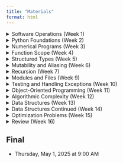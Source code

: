 ```yaml
---
title: "Materials"
format: html
---
```


<details>
  <summary>Software Operations (Week 1)</summary>

## Software Operations
<!-- out T Jan 14, quiz W jan 15, due T Jan 21 -->

### Assignments

- [Required Reading: Guttag Chapter 1](https://mitpress.ublish.com/ebook/itcapup3-preview/12609/1)
- _Specification Lab: CLI vs Script vs Notebook_
  - 20 Points
  - Due Date: Tu Jan 28 at 2:30pm
  - [GitHub Classroom Link](https://classroom.github.com/a/zOUX3b76)  
  - [Starter Repo](https://github.com/allegheny-college-cmpsc-101-spring-2025/cli-vs-script-starter/blob/main/README.md)

::: {.callout-tip}
## FINDING YOU REPOSITORIES
If you have already accepted the GitHub Classroom assignment, find your
repos by navigating to the repositories tab from the course GitHub organization page:
[https://github.com/orgs/allegheny-college-cmpsc-101-spring-2025/](https://github.com/orgs/allegheny-college-cmpsc-101-spring-2025/)
:::

### Files

- Slides: Welcome [Reveal](slides/01-welcome.qmd), [PDF](slides/01-welcome.pdf) (M Jan 13)
- Slides: Software installation instructions [PDF](slides/01-software-installation.pdf) (Tu Jan 14)
- Slides: Workflow for 101 labs [PDF](slides/02-workflow.pdf) (W Jan 15)

```.markdown
```

</details>


<details>
  <summary>Python Foundations (Week 2)</summary>

## Python Foundations
<!-- out T Jan 21, quiz W jan 22, due T Jan 28 -->

### Assignments

- [Required Reading: Guttag Chapter 2](https://mitpress.ublish.com/ebook/itcapup3-preview/12609/11)
- _Engineering Lab: Integer Squaring_
  - 40 Points
  - Due Date: Tu Jan 28 at 2:30pm
  - [GitHub Classroom Link](https://classroom.github.com/a/ooW4JapU)  
  - [Starter Repo](https://github.com/allegheny-college-cmpsc-101-spring-2025/integer-squaring-starter/blob/main/README.md)

### Files

- Slides: Linting [Reveal](slides/03-linting.qmd) (Tu Jan 21)

```.markdown
```

</details>



<details>
  <summary>Numerical Programs (Week 3)</summary>

## Numerical Programs
<!-- out T Jan 28, quiz W jan 29, due T Feb 4 -->

### Assignments

- [Required Reading: Guttag Chapter 3]
- _Specification Lab: Number Comparison_
  - 20 Points
  <!-- - Due Date: Tu Feb 4 at 2:30pm
  - [GitHub Classroom Link]()  
  - [Starter Repo](https://github.com/allegheny-college-cmpsc-101-spring-2025/number-comparison-starter/blob/main/README.md) -->

### Files

-

</details>



<details>
  <summary>Function Scope (Week 4)</summary>

## Function Scope
<!-- out T Feb 4, quiz W Feb 5, due T Feb 11 -->

### Assignments

- [Required Reading: Guttag Chapter 4]
- _Specification Lab: Square Roots_
  - 20 Points
  <!-- - Due Date: Tu Feb 11 at 2:30pm
  - [GitHub Classroom Link]()  
  - [Starter Repo](https://github.com/allegheny-college-cmpsc-101-spring-2025/squareroots-starter/blob/main/README.md) -->

### Files

-

</details>



<details>
  <summary>Structured Types (Week 5)</summary>

## Structured Types
<!-- out T Feb 11, quiz W Feb 12, due T Feb 18 -->

### Assignments

- [Required Reading: Guttag Chapter 5]
- _Engineering Lab: Prime Testing_
  - 40 Points
  <!-- - Due Date: Tu Feb 18 at 2:30pm
  - [GitHub Classroom Link]()  
  - [Starter Repo](https://github.com/allegheny-college-cmpsc-101-spring-2025/prime-testing-starter/blob/main/README.md) -->

### Files

- 

</details>


<details>
  <summary>Mutability and Aliasing (Week 6)</summary>

## Mutability and Aliasing
<!-- out T Feb 18, quiz W Feb 19, due T Feb 25 -->

### Assignments

- [Required Reading: Guttag Chapter 5 Cont.]
- _Specification Lab: Structured Types_
  - 20 Points
  <!-- - Due Date: Tu Feb 25 at 2:30pm
  - [GitHub Classroom Link]()  
  - [Starter Repo](https://github.com/allegheny-college-cmpsc-101-spring-2025/structured-types-starter/blob/main/README.md) -->

### Files

- 

</details>


<details>
  <summary>Recursion (Week 7)</summary>

## Recursion
<!-- out T Feb 25, quiz W Feb 26, due T Feb Mar 4 -->
<!-- SPRING BREAK out F Feb 28, NO QUIZ, due T Mar 11 -->

### Assignments

- [Required Reading: Guttag Chapter 6]
- _Engineering Lab: Intersection Algorithms_
  - 40 Points
  <!-- - Due Date: Tu Mar 4 at 2:30pm
  - [GitHub Classroom Link]()  
  - [Starter Repo](https://github.com/allegheny-college-cmpsc-101-spring-2025/intersection-algorithms-starter/blob/main/README.md) -->
- _Engineering Lab: Palindromes_
  - 40 Points
  <!-- - Due Date: Tu Mar 11 at 2:30pm
  - [GitHub Classroom Link]()  
  - [Starter Repo](https://github.com/allegheny-college-cmpsc-101-spring-2025/palindrome-starter/blob/main/README.md) -->

### Files

- 

</details>



<details>
  <summary>Modules and Files (Week 9)</summary>

## Modules and Files
<!-- out T Mar 11, quiz W Mar 12, due T Mar 18 -->

### Assignments

- [Required Reading: Guttag Chapter 7]
- _Specification Lab: Alias vs Clone_
  - 20 Points
  <!-- - Due Date: Tu Mar 18 at 2:30pm
  - [GitHub Classroom Link]()  
  - [Starter Repo](https://github.com/allegheny-college-cmpsc-101-spring-2025/alias-vs-cloning-starter/blob/main/README.md) -->

### Files

- 

</details>



<details>
  <summary>Testing and Handling Exceptions (Week 10)</summary>

## Testing and Handling Exceptions
<!-- out T Mar 18, quiz W Mar 19, due T Mar 25 -->

### Assignments

- [Required Reading: Guttag Chapter 8 & 9]
- _Engineering Lab: Fibonacci Algorithms_
  - 40 Points
  <!-- - Due Date: Tu Mar 25 at 2:30pm
  - [GitHub Classroom Link]()  
  - [Starter Repo](https://github.com/allegheny-college-cmpsc-101-spring-2025/fibonacci-algorithms-starter/blob/main/README.md) -->

### Files

- 

</details>


<details>
  <summary>Object-Oriented Programming (Week 11)</summary>

## Object-Oriented Programming
<!-- out T Mar 25, quiz W Mar 26, due T Apr 1 -->

### Assignments

- [Required Reading: Guttag Chapter 10]
- _Specification Lab: Debugging_
  - 20 Points
  <!-- - Due Date: Tu Apr 1 at 2:30pm
  - [GitHub Classroom Link]()  
  - [Starter Repo](https://github.com/allegheny-college-cmpsc-101-spring-2025/debugging-starter/blob/main/README.md) -->

### Files

- 

</details>


<details>
  <summary>Algorithmic Complexity (Week 12)</summary>

## Algorithmic Complexity
<!-- out T Apr 1, quiz W Apr 2, due T Apr 8 -->

### Assignments

- [Required Reading: Guttag Chapter 11]
- _Engineering Lab: Object Processing_
  - 40 Points
  <!-- - Due Date: Tu Apr 8 at 2:30pm
  - [GitHub Classroom Link]()  
  - [Starter Repo](https://github.com/allegheny-college-cmpsc-101-spring-2025/debugging-starter/blob/main/README.md) -->

### Files

- 

</details>


<details>
  <summary>Data Structures (Week 13)</summary>

## Data Structures
<!-- out T Apr 8, quiz W Apr 9, due T Apr 15 -->

### Assignments

- [Required Reading: Guttag Chapter 12]
- _Engineering Lab: Containment Checking_
  - 40 Points
  <!-- - Due Date: Tu Apr 15 at 2:30pm
  - [GitHub Classroom Link]()  
  - [Starter Repo](https://github.com/allegheny-college-cmpsc-101-spring-2025/debugging-starter/blob/main/README.md) -->

### Files

- 

</details>


<details>
  <summary>Data Structures Continued (Week 14)</summary>

## Data Structures Continued
<!-- out T Apr 15, quiz W Apr 16, due T Apr 22 -->

### Assignments

- [Required Reading: Guttag Chapter 12 Cont.]
- _Engineering Lab: Sorting Algorithms_
  - 40 Points
  <!-- - Due Date: Tu Apr 22 at 2:30pm
  - [GitHub Classroom Link]()  
  - [Starter Repo](https://github.com/allegheny-college-cmpsc-101-spring-2025/debugging-starter/blob/main/README.md) -->

### Files

- 

</details>

<details>
  <summary>Optimization Problems (Week 15)</summary>

## Optimization Problems
<!-- out T Apr 22, quiz W Apr 23, due T Apr 29 -->

### Assignments

- [Required Reading: Guttag Chapter 12 Cont.]
- _Specification Lab: Matrix Processing_
  - 20 Points
  <!-- - Due Date: Tu Apr 29 at 2:30pm
  - [GitHub Classroom Link]()  
  - [Starter Repo](https://github.com/allegheny-college-cmpsc-101-spring-2025/matrix-processing-starter/blob/main/README.md) -->

### Files

- 

</details>


<details>
  <summary>Review (Week 16)</summary>

## Review


</details>

## Final
<!-- GIVEN AS FINAL Th May 1, 9am -->

- Thursday, May 1, 2025 at 9:00 AM

<!-- _Final: Knapsack Solvers_ -->

<!-- ## Notes

```pyodide

```

[notebook in repo](https://github.com/allegheny-college-cmpsc-101-spring-2025/site/blob/main/code/temp.ipynb), [in site](code/temp.ipynb) -->